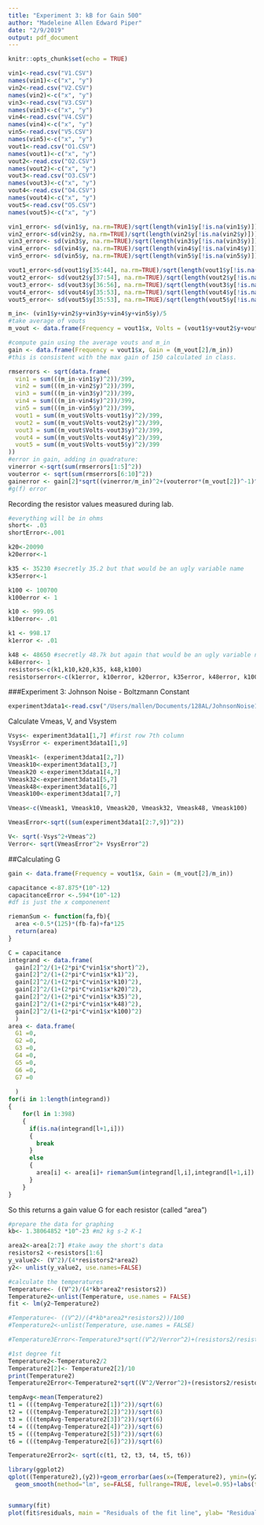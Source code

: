 ```yaml
---
title: "Experiment 3: kB for Gain 500"
author: "Madeleine Allen Edward Piper"
date: "2/9/2019"
output: pdf_document
---
```


```r
knitr::opts_chunk$set(echo = TRUE)
```

```r
vin1<-read.csv("V1.CSV")
names(vin1)<-c("x", "y")
vin2<-read.csv("V2.CSV")
names(vin2)<-c("x", "y")
vin3<-read.csv("V3.CSV")
names(vin3)<-c("x", "y")
vin4<-read.csv("V4.CSV")
names(vin4)<-c("x", "y")
vin5<-read.csv("V5.CSV")
names(vin5)<-c("x", "y")
vout1<-read.csv("O1.CSV")
names(vout1)<-c("x", "y")
vout2<-read.csv("O2.CSV")
names(vout2)<-c("x", "y")
vout3<-read.csv("O3.CSV")
names(vout3)<-c("x", "y")
vout4<-read.csv("O4.CSV")
names(vout4)<-c("x", "y")
vout5<-read.csv("O5.CSV")
names(vout5)<-c("x", "y")
```

```r
vin1_error<- sd(vin1$y, na.rm=TRUE)/sqrt(length(vin1$y[!is.na(vin1$y)]))
vin2_error<-sd(vin2$y, na.rm=TRUE)/sqrt(length(vin2$y[!is.na(vin2$y)]))
vin3_error<- sd(vin3$y, na.rm=TRUE)/sqrt(length(vin3$y[!is.na(vin3$y)]))
vin4_error<- sd(vin4$y, na.rm=TRUE)/sqrt(length(vin4$y[!is.na(vin4$y)]))
vin5_error<- sd(vin5$y, na.rm=TRUE)/sqrt(length(vin5$y[!is.na(vin5$y)]))

vout1_error<-sd(vout1$y[35:44], na.rm=TRUE)/sqrt(length(vout1$y[!is.na(vout1$y)]))
vout2_error<- sd(vout2$y[37:54], na.rm=TRUE)/sqrt(length(vout2$y[!is.na(vout2$y)]))
vout3_error<- sd(vout3$y[36:56], na.rm=TRUE)/sqrt(length(vout3$y[!is.na(vout3$y)]))
vout4_error<- sd(vout4$y[35:53], na.rm=TRUE)/sqrt(length(vout4$y[!is.na(vout4$y)]))
vout5_error<- sd(vout5$y[35:53], na.rm=TRUE)/sqrt(length(vout5$y[!is.na(vout5$y)]))
```

```r
m_in<- (vin1$y+vin2$y+vin3$y+vin4$y+vin5$y)/5
#take average of vouts
m_vout <- data.frame(Frequency = vout1$x, Volts = (vout1$y+vout2$y+vout3$y+vout4$y+vout5$y)/5)
```

```r
#compute gain using the average vouts and m_in
gain <- data.frame(Frequency = vout1$x, Gain = (m_vout[2]/m_in))
#this is consistent with the max gain of 150 calculated in class.
```

```r
rmserrors <- sqrt(data.frame(
  vin1 = sum(((m_in-vin1$y)^2))/399, 
  vin2 = sum(((m_in-vin2$y)^2))/399,
  vin3 = sum(((m_in-vin3$y)^2))/399,
  vin4 = sum(((m_in-vin4$y)^2))/399,
  vin5 = sum(((m_in-vin5$y)^2))/399,
  vout1 = sum((m_vout$Volts-vout1$y)^2)/399,
  vout2 = sum((m_vout$Volts-vout2$y)^2)/399,
  vout3 = sum((m_vout$Volts-vout3$y)^2)/399,
  vout4 = sum((m_vout$Volts-vout4$y)^2)/399,
  vout5 = sum((m_vout$Volts-vout5$y)^2)/399
))
#error in gain, adding in quadrature: 
vinerror <-sqrt(sum(rmserrors[1:5]^2))
vouterror <- sqrt(sum(rmserrors[6:10]^2))
gainerror <- gain[2]*sqrt((vinerror/m_in)^2+(vouterror*(m_vout[2])^-1)^2)
#g(f) error
```

Recording the resistor values measured during lab.
```r
#everything will be in ohms 
short<- .03
shortError<-.001

k20<-20090
k20error<-1

k35 <- 35230 #secretly 35.2 but that would be an ugly variable name
k35error<-1

k100 <- 100700
k100error <- 1

k10 <- 999.05
k10error<- .01

k1 <- 998.17
k1error <- .01

k48 <- 48650 #secretly 48.7k but again that would be an ugly variable name
k48error<- 1
resistors<-c(k1,k10,k20,k35, k48,k100)
resistorserror<-c(k1error, k10error, k20error, k35error, k48error, k100error)
```

###Experiment 3: Johnson Noise - Boltzmann Constant
```r
experiment3data1<-read.csv("/Users/mallen/Documents/128AL/JohnsonNoise128AL/experiment3data2.csv")
```

Calculate Vmeas, V, and Vsystem
```r
Vsys<- experiment3data1[1,7] #first row 7th column
VsysError <- experiment3data1[1,9]

Vmeask1<- (experiment3data1[2,7])
Vmeask10<-experiment3data1[3,7]
Vmeask20 <-experiment3data1[4,7]
Vmeask32<-experiment3data1[5,7]
Vmeask48<-experiment3data1[6,7]
Vmeask100<-experiment3data1[7,7]

Vmeas<-c(Vmeask1, Vmeask10, Vmeask20, Vmeask32, Vmeask48, Vmeask100)

VmeasError<-sqrt((sum(experiment3data1[2:7,9])^2))

V<- sqrt(-Vsys^2+Vmeas^2)
Verror<- sqrt(VmeasError^2+ VsysError^2)
```


##Calculating G

```r
gain <- data.frame(Frequency = vout1$x, Gain = (m_vout[2]/m_in))

capacitance <-87.875*(10^-12)
capacitanceError <-.594*(10^-12)
#df is just the x componenent

riemanSum <- function(fa,fb){
  area <-0.5*(125)*(fb-fa)+fa*125
  return(area)
}

C = capacitance
integrand <- data.frame(
  gain[2]^2/(1+(2*pi*C*vin1$x*short)^2),
  gain[2]^2/(1+(2*pi*C*vin1$x*k1)^2),
  gain[2]^2/(1+(2*pi*C*vin1$x*k10)^2),
  gain[2]^2/(1+(2*pi*C*vin1$x*k20)^2),
  gain[2]^2/(1+(2*pi*C*vin1$x*k35)^2),
  gain[2]^2/(1+(2*pi*C*vin1$x*k48)^2),
  gain[2]^2/(1+(2*pi*C*vin1$x*k100)^2)
  )
area <- data.frame(
  G1 =0,
  G2 =0,
  G3 =0,
  G4 =0,
  G5 =0,
  G6 =0,
  G7 =0
  
  )
for(i in 1:length(integrand))
{
    for(l in 1:398)
    {
      if(is.na(integrand[l+1,i]))
      {
        break
      }
      else
      {
        area[i] <- area[i]+ riemanSum(integrand[l,i],integrand[l+1,i])
      }
    }
}

```

So this returns a gain value G for each resistor (called "area")


```r
#prepare the data for graphing
kb<- 1.38064852 *10^-23 #m2 kg s-2 K-1

area2<-area[2:7] #take away the short's data
resistors2 <-resistors[1:6] 
y_value2<- (V^2)/(4*resistors2*area2)
y2<- unlist(y_value2, use.names=FALSE)

#calculate the temperatures
Temperature<- ((V^2)/(4*kb*area2*resistors2))
Temperature2<-unlist(Temperature, use.names = FALSE)
fit <- lm(y2~Temperature2)
```


```r
#Temperature<- ((V^2)/(4*kb*area2*resistors2))/100
#Temperature2<-unlist(Temperature, use.names = FALSE)

#Temperature3Error<-Temperature3*sqrt((V^2/Verror^2)+(resistors2/resistorserror)^2)

#1st degree fit
Temperature2<-Temperature2/2
Temperature2[2]<- Temperature2[2]/10
print(Temperature2)
Temperature2Error<-Temperature2*sqrt((V^2/Verror^2)+(resistors2/resistorserror)^2)
```

```r

tempAvg<-mean(Temperature2)
t1 = (((tempAvg-Temperature2[1])^2))/sqrt(6)
t2 = (((tempAvg-Temperature2[2])^2))/sqrt(6)
t3 = (((tempAvg-Temperature2[3])^2))/sqrt(6)
t4 = (((tempAvg-Temperature2[4])^2))/sqrt(6)
t5 = (((tempAvg-Temperature2[5])^2))/sqrt(6)
t6 = (((tempAvg-Temperature2[6])^2))/sqrt(6)

Temperature2Error2<- sqrt(c(t1, t2, t3, t4, t5, t6))
```

```r

library(ggplot2)
qplot((Temperature2),(y2))+geom_errorbar(aes(x=(Temperature2), ymin=(y2-Temperature2Error), ymax=(y2+Temperature2Error)), width=0.25)+
  geom_smooth(method="lm", se=FALSE, fullrange=TRUE, level=0.95)+labs(title = "Temperature vs Voltage/GR", x= "Temperature", y = "V^2/ (4*G*R)")


summary(fit)
plot(fit$residuals, main = "Residuals of the fit line", ylab= "Residuals")

```